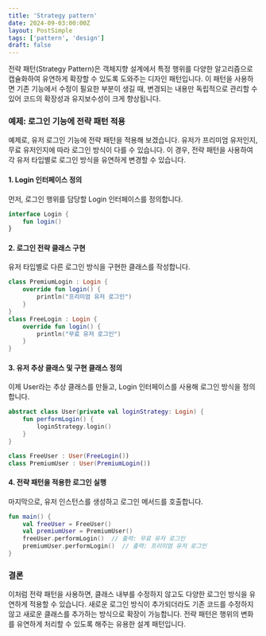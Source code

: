 ```yaml
---
title: 'Strategy pattern'
date: 2024-09-03:00:00Z
layout: PostSimple
tags: ['pattern', 'design']
draft: false
---
```


전략 패턴(Strategy Pattern)은 객체지향 설계에서 특정 행위를 다양한 알고리즘으로 캡슐화하여 유연하게 확장할 수 있도록 도와주는 디자인 패턴입니다. 이 패턴을 사용하면 기존 기능에서 수정이 필요한 부분이 생길 때, 변경되는 내용만 독립적으로 관리할 수 있어 코드의 확장성과 유지보수성이 크게 향상됩니다.

### 예제: 로그인 기능에 전략 패턴 적용

예제로, 유저 로그인 기능에 전략 패턴을 적용해 보겠습니다. 유저가 프리미엄 유저인지, 무료 유저인지에 따라 로그인 방식이 다를 수 있습니다. 이 경우, 전략 패턴을 사용하여 각 유저 타입별로 로그인 방식을 유연하게 변경할 수 있습니다.

#### 1. Login 인터페이스 정의

먼저, 로그인 행위를 담당할 Login 인터페이스를 정의합니다.

```kotlin
interface Login {
    fun login()
}
```

#### 2. 로그인 전략 클래스 구현

유저 타입별로 다른 로그인 방식을 구현한 클래스를 작성합니다.

```kotlin
class PremiumLogin : Login {
    override fun login() {
        println("프리미엄 유저 로그인")
    }
}
class FreeLogin : Login {
    override fun login() {
        println("무료 유저 로그인")
    }
}
```

#### 3. 유저 추상 클래스 및 구현 클래스 정의

이제 User라는 추상 클래스를 만들고, Login 인터페이스를 사용해 로그인 방식을 정의합니다.

```kotlin
abstract class User(private val loginStrategy: Login) {
    fun performLogin() {
        loginStrategy.login()
    }
}

class FreeUser : User(FreeLogin())
class PremiumUser : User(PremiumLogin())
```

#### 4. 전략 패턴을 적용한 로그인 실행

마지막으로, 유저 인스턴스를 생성하고 로그인 메서드를 호출합니다.

```kotlin
fun main() {
    val freeUser = FreeUser()
    val premiumUser = PremiumUser()
    freeUser.performLogin()  // 출력: 무료 유저 로그인
    premiumUser.performLogin()  // 출력: 프리미엄 유저 로그인
}
```

### 결론

이처럼 전략 패턴을 사용하면, 클래스 내부를 수정하지 않고도 다양한 로그인 방식을 유연하게 적용할 수 있습니다. 새로운 로그인 방식이 추가되더라도 기존 코드를 수정하지 않고 새로운 클래스를 추가하는 방식으로 확장이 가능합니다. 전략 패턴은 행위의 변화를 유연하게 처리할 수 있도록 해주는 유용한 설계 패턴입니다.
